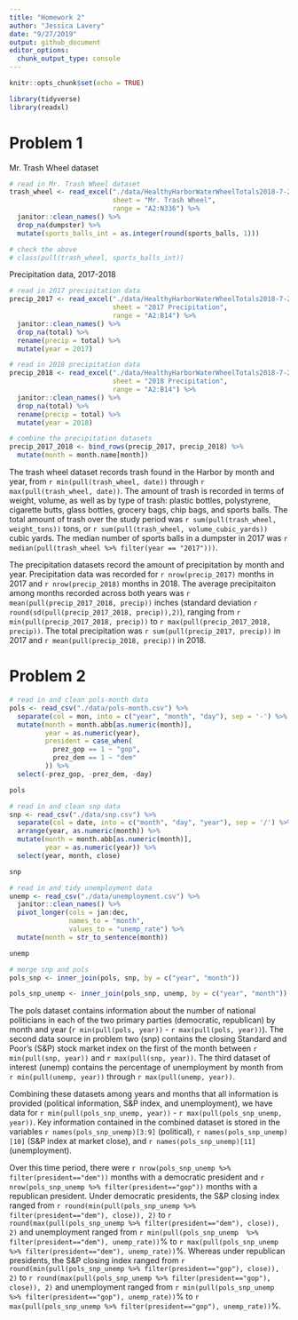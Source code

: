 ```yaml
---
title: "Homework 2"
author: "Jessica Lavery"
date: "9/27/2019"
output: github_document
editor_options: 
  chunk_output_type: console
---
```


```r
knitr::opts_chunk$set(echo = TRUE)

library(tidyverse)
library(readxl)
```

# Problem 1

Mr. Trash Wheel dataset
```r
# read in Mr. Trash Wheel dataset
trash_wheel <- read_excel("./data/HealthyHarborWaterWheelTotals2018-7-28.xlsx", 
                          sheet = "Mr. Trash Wheel",
                          range = "A2:N336") %>% 
  janitor::clean_names() %>% 
  drop_na(dumpster) %>% 
  mutate(sports_balls_int = as.integer(round(sports_balls, 1)))

# check the above
# class(pull(trash_wheel, sports_balls_int))
```

Precipitation data, 2017-2018
```r
# read in 2017 precipitation data
precip_2017 <- read_excel("./data/HealthyHarborWaterWheelTotals2018-7-28.xlsx", 
                          sheet = "2017 Precipitation",
                          range = "A2:B14") %>% 
  janitor::clean_names() %>% 
  drop_na(total) %>% 
  rename(precip = total) %>% 
  mutate(year = 2017)

# read in 2018 precipitation data
precip_2018 <- read_excel("./data/HealthyHarborWaterWheelTotals2018-7-28.xlsx", 
                          sheet = "2018 Precipitation",
                          range = "A2:B14") %>% 
  janitor::clean_names() %>% 
  drop_na(total) %>% 
  rename(precip = total) %>% 
  mutate(year = 2018)

# combine the precipitation datasets 
precip_2017_2018 <- bind_rows(precip_2017, precip_2018) %>% 
  mutate(month = month.name[month])
```

The trash wheel dataset records trash found in the Harbor by month and year, from `r min(pull(trash_wheel, date))` through `r max(pull(trash_wheel, date))`. The amount of trash is recorded in terms of weight, volume, as well as by type of trash: plastic bottles, polystyrene, cigarette butts, glass bottles, grocery bags, chip bags, and sports balls. The total amount of trash over the study period was `r sum(pull(trash_wheel, weight_tons))` tons, or `r sum(pull(trash_wheel, volume_cubic_yards))` cubic yards. The median number of sports balls in a dumpster in 2017 was `r median(pull(trash_wheel %>% filter(year == "2017")))`.

The precipitation datasets record the amount of precipitation by month and year. Precipitation data was recorded for `r nrow(precip_2017)` months in 2017 and `r nrow(precip_2018)` months in 2018. The average precipitaiton among months recorded across both years was `r mean(pull(precip_2017_2018, precip))` inches (standard deviation `r round(sd(pull(precip_2017_2018, precip)),2)`), ranging from `r min(pull(precip_2017_2018, precip))` to `r max(pull(precip_2017_2018, precip))`. The total precipitation was `r sum(pull(precip_2017, precip))` in 2017 and `r mean(pull(precip_2018, precip))` in 2018. 

# Problem 2
```r
# read in and clean pols-month data
pols <- read_csv("./data/pols-month.csv") %>% 
  separate(col = mon, into = c("year", "month", "day"), sep = '-') %>% 
  mutate(month = month.abb[as.numeric(month)],
         year = as.numeric(year), 
         president = case_when(
           prez_gop == 1 ~ "gop",
           prez_dem == 1 ~ "dem"
         )) %>% 
  select(-prez_gop, -prez_dem, -day)

pols

# read in and clean snp data
snp <- read_csv("./data/snp.csv") %>% 
  separate(col = date, into = c("month", "day", "year"), sep = '/') %>% 
  arrange(year, as.numeric(month)) %>% 
  mutate(month = month.abb[as.numeric(month)],
         year = as.numeric(year)) %>% 
  select(year, month, close)

snp

# read in and tidy unemployment data
unemp <- read_csv("./data/unemployment.csv") %>% 
  janitor::clean_names() %>% 
  pivot_longer(cols = jan:dec,
               names_to = "month",
               values_to = "unemp_rate") %>% 
  mutate(month = str_to_sentence(month))

unemp

# merge snp and pols
pols_snp <- inner_join(pols, snp, by = c("year", "month"))

pols_snp_unemp <- inner_join(pols_snp, unemp, by = c("year", "month"))
```

The pols dataset contains information about the number of national politicians in each of the two primary parties (democratic, republican) by month and year (`r min(pull(pols, year))` - `r max(pull(pols, year))`). The second data source in problem two (snp) contains the closing Standard and Poor's (S&P) stock market index on the first of the month between `r min(pull(snp, year))` and `r max(pull(snp, year))`. The third dataset of interest (unemp) contains the percentage of unemployment by month from `r min(pull(unemp, year))` through `r max(pull(unemp, year))`.  

Combining these datasets among years and months that all information is provided (political information, S&P index, and unemployment), we have data for `r min(pull(pols_snp_unemp, year))` - `r max(pull(pols_snp_unemp, year))`. Key information contained in the combined dataset is stored in the variables `r names(pols_snp_unemp)[3:9]` (political), `r names(pols_snp_unemp)[10]` (S&P index at market close), and `r names(pols_snp_unemp)[11]` (unemployment). 

Over this time period, there were `r nrow(pols_snp_unemp %>% filter(president=="dem"))` months with a democratic president and `r nrow(pols_snp_unemp %>% filter(president=="gop"))` months with a republican president. Under democratic presidents, the S&P closing index ranged from `r round(min(pull(pols_snp_unemp %>% filter(president=="dem"), close)), 2)` to `r round(max(pull(pols_snp_unemp %>% filter(president=="dem"), close)), 2)` and unemployment ranged from `r min(pull(pols_snp_unemp  %>% filter(president=="dem"), unemp_rate))`% to `r max(pull(pols_snp_unemp %>% filter(president=="dem"), unemp_rate))`%. Whereas under republican presidents, the S&P closing index ranged from `r round(min(pull(pols_snp_unemp %>% filter(president=="gop"), close)), 2)` to `r round(max(pull(pols_snp_unemp %>% filter(president=="gop"), close)), 2)` and unemployment ranged from `r min(pull(pols_snp_unemp %>% filter(president=="gop"), unemp_rate))`% to `r max(pull(pols_snp_unemp %>% filter(president=="gop"), unemp_rate))`%. 